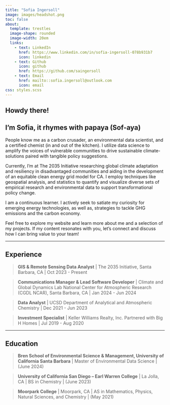 ```yaml
---
title: "Sofia Ingersoll"
image: images/headshot.png
toc: false
about:
  template: trestles
  image-shape: rounded
  image-width: 20em
  links: 
    - text: LinkedIn
      href: https://www.linkedin.com/in/sofia-ingersoll-078b931b7
      icon: linkedin
    - text: Github
      icon: github
      href: https://github.com/saingersoll
    - text: Email
      href: mailto::sofia.ingersoll@outlook.com
      icon: email
css: styles.scss
---
```


## Howdy there!

## I'm Sofia, it rhymes with papaya (Sof-aya)

People know me as a carbon crusader, an environmental data scientist, and a certified chemist (in and out of the kitchen). I utilize data science to amplify the voices of vulnerable communities to drive sustainable climate-solutions paired with tangible policy suggestions.

Currently, I'm at The 2035 Initiative researching global climate adaptation and resiliency in disadvantaged communities and aiding in the development of an equitable clean energy grid model for CA. I employ techniques like geospatial analysis, and statistics to quantify and visualize diverse sets of empirical research and environmental data to support transformational policy change.

I am a continuous learner. I actively seek to satiate my curiosity for emerging energy technologies, as well as, strategies to tackle GHG emissions and the carbon economy.

Feel free to explore my website and learn more about me and a selection of my projects. If my content resonates with you, let's connect and discuss how I can bring value to your team!

------------------------------------------------------------------------

## Experience

> **GIS & Remote Sensing Data Analyst** \| The 2035 Initiative, Santa Barbara, CA \| Oct 2023 - Present

> **Communications Manager & Lead Software Developer** \| Climate and Global Dynamics Lab National Center for Atmospheric Research (CGDL NCAR), Santa Barbara, CA \| Jan 2024 - Jun 2024

> **Data Analyst** \| UCSD Department of Analytical and Atmospheric Chemistry \| Dec 2021 - Jun 2023

> **Investment Specialist** \| Keller Williams Realty, Inc. Partnered with Big H Homes \| Jul 2019 - Aug 2020

------------------------------------------------------------------------

## Education

> **Bren School of Environmental Science & Management, University of California Santa Barbara** \| Master of Environmental Data Science \| (June 2024)

> **University of California San Diego -- Earl Warren College** \| La Jolla, CA \| BS in Chemistry \| (June 2023)

> **Moorpark College** \| Moorpark, CA \| AS in Mathematics, Physics, Natural Sciences, and Chemistry \| (May 2021)
